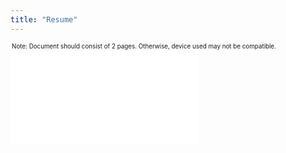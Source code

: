 ```yaml
---
title: "Resume"
---
```

<p style="font-size:70%; margin:2px;">Note: Document should consist of 2 pages. Otherwise, device used may not be compatible.</p>
<div class="container_A4">
<embed class="responsive-iframe" frameborder="no" src="src/img/Resume_Tan Jia Yi, Andrea_MAIN.pdf"></embed>
</div>